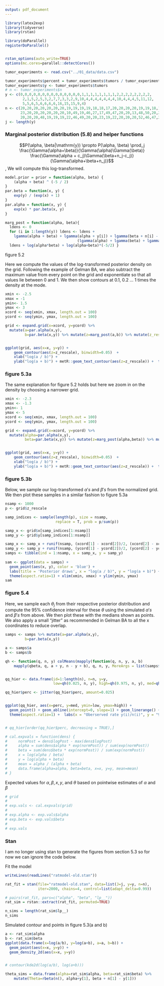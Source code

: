 ```yaml
---
output: pdf_document
---
```


```r
library(latex2exp)
library(tidyverse)
library(rstan)

library(doParallel)
registerDoParallel()


rstan_options(auto_write=TRUE)
options(mc.cores=parallel::detectCores())

```

```r
tumor_experiments <- read.csv("../01_data/data.csv")
```

```r
tumor_experiments$percent = tumor_experiments$tumors / tumor_experiments$n
tumor_experiments$y <- tumor_experiments$tumors
# n <- tumor_experiments$n
y <- c(0,0,0,0,0,0,0,0,0,0,0,0,0,0,1,1,1,1,1,1,1,1,2,2,2,2,2,2,2,2,
        2,1,5,2,5,3,2,7,7,3,3,2,9,10,4,4,4,4,4,4,4,10,4,4,4,5,11,12,
        5,5,6,5,6,6,6,6,16,15,15,9,4)
n <- c(20,20,20,20,20,20,20,19,19,19,19,18,18,17,20,20,20,20,19,19,18,18,25,24,
       23,20,20,20,20,20,20,10,49,19,46,27,17,49,47,20,20,13,48,50,20,20,20,20,
       20,20,20,48,19,19,19,22,46,49,20,20,23,19,22,20,20,20,52,46,47,24,14)
j <- length(y)
```

### Marginal posterior distribution (5.8) and helper functions

$$P(\alpha, \beta|\mathrm{y}) \propto P(\alpha, \beta) \prod_j \frac{\Gamma(\alpha+\beta)}{\Gamma(\alpha)\Gamma(\beta)} \frac{\Gamma(\alpha + c_j)\Gamma(\beta+n_j-c_j)}{\Gamma(\alpha+\beta+n_j)}$$ , We will compute this log-transformed.

```r
model.prior = prior = function(alpha, beta) {
    (alpha + beta) ^ (-5 / 2)
}
par.beta = function(x, y) {
    exp(y) / (exp(x) + 1)
}
par.alpha = function(x, y) {
    exp(x) * par.beta(x, y)
}

marg_post = function(alpha, beta){
  ldens <- 0
  for (i in 1:length(y)) ldens <- ldens +
    lgamma(alpha + beta) + lgamma(alpha + y[i]) + lgamma(beta + n[i] - y[i])-
                                 (lgamma(alpha) + lgamma(beta) + lgamma(alpha + beta + n[i]))
  ldens + log(alpha*beta) + log(alpha+beta)*(-5/2) }

```


figure 5.2

Here we compute the values of the log-transformed posterior density on the grid. Following the example of Gelman BA, we also subtract the maximum value from every point on the grid and exponentiate so that all values lie between 0 and 1. We then show contours at 0.1, 0.2 ... 1 times the density at the mode.

```r
xmin <- -2.5
xmax = -1
ymin<- 1.5
ymax <- 3
xcord <- seq(xmin, xmax, length.out = 100)
ycord <- seq(ymin, ymax, length.out = 100)

grid <- expand.grid(x=xcord, y=ycord) %>% 
  mutate(a=par.alpha(x,y),
         b=par.beta(x,y)) %>% mutate(z=marg_post(a,b)) %>% mutate(z_rescale = exp(z - max(z)))


ggplot(grid, aes(x=x, y=y)) +
    geom_contour(aes(z=z_rescale), binwidth=0.05)  +
    xlab("log(a / b)") +
    ylab("log(a + b)") + metR::geom_text_contour(aes(z=z_rescale)) +  theme(aspect.ratio=1) + xlim(xmin, xmax) + ylim(ymin, ymax)

```

### figure 5.3a

The same explanation for figure 5.2 holds but here we zoom in on the density by choosing a narrower grid.

```r
xmin <- -2.3
xmax <- -1.3
ymin<- 1
ymax <- 5
xcord <- seq(xmin, xmax, length.out = 100)
ycord <- seq(ymin, ymax, length.out = 100)

grid <- expand.grid(x=xcord, y=ycord) %>% 
  mutate(alpha=par.alpha(x,y),
         beta=par.beta(x,y)) %>% mutate(z=marg_post(alpha,beta)) %>% mutate(z_rescale = exp(z - max(z)))


ggplot(grid, aes(x=x, y=y)) +
    geom_contour(aes(z=z_rescale), binwidth=0.05)  +
    xlab("log(a / b)") +
    ylab("log(a + b)") + metR::geom_text_contour(aes(z=z_rescale)) +  theme(aspect.ratio=1) + xlim(xmin, xmax) + ylim(ymin, ymax)
```

### figure 5.3b


Below, we sample our log-transformed $\alpha's$ and $\beta's$ from the normalized grid. We then plot these samples in a similar fashion to figure 5.3a

```r
nsamp <- 1000
p <- grid$z_rescale

samp_indices <- sample(length(p), size = nsamp,
                       replace = T, prob = p/sum(p))

samp_x <- grid$x[samp_indices[1:nsamp]]
samp_y <- grid$y[samp_indices[1:nsamp]]

samp_x <- samp_x + runif(nsamp, (xcord[1] - xcord[2])/2, (xcord[2] - xcord[1])/2)
samp_y <- samp_y + runif(nsamp, (ycord[1] - ycord[2])/2, (ycord[2] - ycord[1])/2)
samps <- tibble(ind = 1:nsamp, x = samp_x, y = samp_y)
 
sam <- ggplot(data = samps) +
  geom_point(aes(x, y), color = 'blue') +
  labs(title = 'Posterior draws', x = "log(a / b)", y = "log(a + b)") +
  theme(aspect.ratio=1) + xlim(xmin, xmax) + ylim(ymin, ymax)
sam


```

### figure 5.4


Here, we sample each $\theta_j$ from their respective posterior distribution and compute the 95% confidence interval for these $\theta$ using the simulated 
$\alpha's$ and $\beta's$ from above. We then plot these with the medians shown as points. We also apply a small "jitter" as recommended in Gelman BA to all the x coordinates to reduce overlap.
```r
samps <- samps %>% mutate(a=par.alpha(x,y),
         b=par.beta(x,y)) 

a <- samps$a
b <- samps$b

qh <- function(q, n, y) colMeans(mapply(function(q, n, y, a, b)
    mapply(qbeta, q, a + y, n - y + b), q, n, y, MoreArgs = list(samps$a, samps$b)))


qq_hier <- data.frame(id=1:length(n), n=n, y=y,
                      low=qh(0.025, n, y), high=qh(0.975, n, y), med=qh(0.5, n, y), perc=(y/n))

qq_hier$perc <- jitter(qq_hier$perc, amount=0.025)


ggplot(qq_hier, aes(x=perc, y=med, ymin=low, ymax=high)) +
  geom_point() + geom_abline(intercept=0, slope=1) + geom_linerange() +
  theme(aspect.ratio=1) +  labs(x = "Oberserved rate y(i)/n(i)", y = "95% posterior interval for theta_i") 


# qq_hier[order(qq_hier$perc, decreasing = TRUE),]

```






```r
# cal.expvals = function(dens) {
#     normPost = dens$logPost - max(dens$logPost)
#     alpha = sum(dens$alpha * exp(normPost)) / sum(exp(normPost))
#     beta = sum(dens$beta * exp(normPost)) / sum(exp(normPost))
#     x = log(alpha / beta)
#     y = log(alpha + beta)
#     mean = alpha / (alpha + beta)
#     data.frame(alpha=alpha, beta=beta, x=x, y=y, mean=mean)
# }
```

Expected values for $\alpha, \beta, x, y$, and $\theta$ based on pointwise estimates of $\alpha$ and $\beta$\

```r
# grid
# 
# exp.vals <- cal.expvals(grid)
# 
# exp.alpha <- exp.vals$alpha
# exp.beta <- exp.vals$beta
# 
# exp.vals
```

### Stan


I am no longer using stan to generate the figures from section 5.3 so for now we can ignore the code below.

Fit the model

```r
writeLines(readLines("ratmodel-old.stan"))

```

```r
rat_fit = stan(file="ratmodel-old.stan", data=list(J=j, y=y, n=n),
               iter=2000, chains=4, control=list(adapt_delta=0.99))
```

```r
# pairs(rat_fit, pars=c("alpha", "beta", "lp__"))
rat_sim = rstan::extract(rat_fit, permuted=TRUE)

n_sims = length(rat_sim$lp__)
n_sims
```

Simulated contour and points in figure 5.3(a and b)

```r

a <- rat_sim$alpha
b <- rat_sim$beta
ggplot(data.frame(x=log(a/b), y=log(a+b), a=a, b=b)) +
  geom_point(aes(x=x, y=y)) +
  geom_density_2d(aes(x=x, y=y))


# contour(kde2d(log(a/b), log(a+b)))
```

```r
theta_sims = data.frame(alpha=rat_sim$alpha, beta=rat_sim$beta) %>%
    mutate(Theta=rbeta(n(), alpha+y[1], beta + n[1] - y[1]))

```



